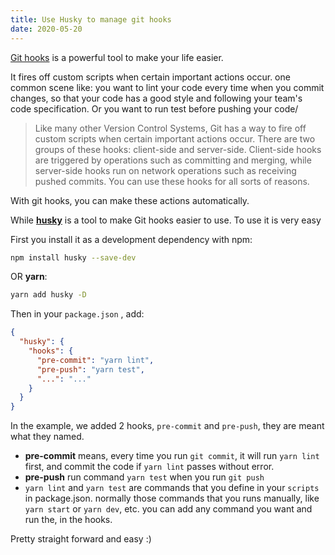 ```yaml
---
title: Use Husky to manage git hooks
date: 2020-05-20
---
```


[Git hooks](https://git-scm.com/book/en/v2/Customizing-Git-Git-Hooks) is a powerful tool to make your life easier.

 It fires off custom scripts when certain important actions occur. one common scene like:  you want to lint your code every time when you commit
 changes, so that your code has a good style and following your team's code specification. Or you want to run test before pushing your code/
 
 >Like many other Version Control Systems, Git has a way to fire off custom scripts when certain important actions occur. There are two groups of these hooks: client-side and server-side. Client-side hooks are triggered by operations such as committing and merging, while server-side hooks run on network operations such as receiving pushed commits. You can use these hooks for all sorts of reasons.
 
 With git hooks, you can make these actions automatically.
 
 While [__husky__](https://www.npmjs.com/package/husky) is a tool to make Git hooks easier to use. To use it is very easy
 
 First you install it as a development dependency with npm:
 
 ```bash
npm install husky --save-dev
```
 
 OR __yarn__:
```bash
yarn add husky -D
``` 

Then in your `package.json` , add:
```json
{
  "husky": {
    "hooks": {
      "pre-commit": "yarn lint",
      "pre-push": "yarn test",
      "...": "..."
    }
  }
}
```

In the example, we added 2 hooks, `pre-commit` and `pre-push`, they are meant what they named.

- __pre-commit__ means, every time you run `git commit`, it will run `yarn lint` first, and commit the code if `yarn lint` passes without error.
- __pre-push__ run command `yarn test` when you run `git push`
- `yarn lint` and `yarn test` are commands that you define in your `scripts` in package.json. normally those commands that you runs manually, like
`yarn start` or `yarn dev`, etc. you can add any command you want and run the, in the hooks.

Pretty straight forward and easy :)


